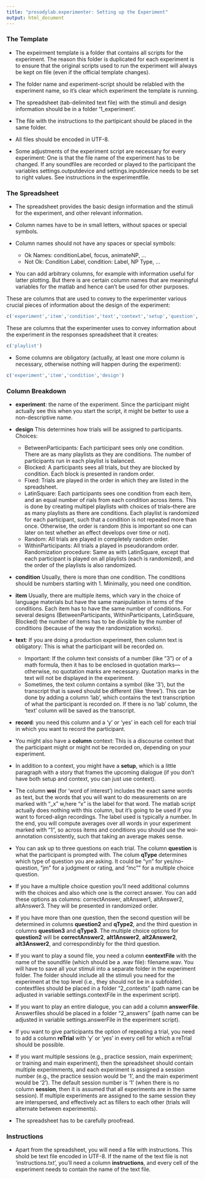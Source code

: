 ```yaml
---
title: "prosodylab.experimenter: Setting up the Experiment"
output: html_document
---
```


### The Template

* The expeirment template is a folder that contains all scripts for the experiment. The reason this folder is duplicated for each experiment is to ensure that the original scripts used to run the experiment will always be kept on file (even if the official template changes). 

* The folder name and  experiment-script should be relabled with the experiment name, so it's clear which experiment the template is running. 

* The spreadsheet (tab-delimited text file) with the stimuli and design information should be in a folder '1_experiment'. 

* The file with the instructions to the partipicant should be placed in the same folder. 

* All files should be encoded in UTF-8.

* Some adjustments of the experiment script are necessary for every experiment: One is that the file name of the experiment has to be changed. If any soundfiles are recorded or played to the participant the variables settings.outputdevice and settings.inputdevice needs to be set to right values. See instructions in the experimentfile.


### The Spreadsheet

* The spreadsheet provides the basic design information and the stimuli for the experiment, and other relevant information.

* Column names have to be in small letters, without spaces or special symbols.

* Column names should not have any spaces or special symbols: 
    + Ok Names: conditionLabel, focus, animateNP, ...
    + Not Ok: Condition Label, condition: Label, NP Type, ...
    
* You can add arbitrary columns, for example with information useful for latter plotting. But there is are certain column names that are meaningful variables for the matlab and hence can't be used for other purposes. 

These are columns that are used to convey to the experimenter various crucial pieces of information about the design of the experiment:

```r
c('experiment','item','condition','text','context','setup','question','qType','design','session','reTrial','nChoices','contextFile','answerFile','instructions','lab','correctAnswer', 'altAnswer1', 'altAnswer2', 'altAnswer3')
```

These are columns that the experimenter uses to convey information about the experiment in the responses spreadsheet that it creates:

```r
c('playlist')
```


* Some columns are obligatory (actually, at least one more column is necessary, otherwise nothing will happen during the experiment):

```r
c('experiment','item','condition','design')
```

### Column Breakdown

* **experiment**: the name of the experiment. Since the participant might actually see this when you start the script, it might be better to use a non-descriptive name.

* **design** This determines how trials will be assigned to participants. Choices:
    + BetweenParticipants: Each participant sees only one condition. There are as many playlists as they are conditions. The number of participants run in each playlist is balanced.
    + Blocked: A participants sees all trials, but they are blocked by condition. Each block is presented in random order.
    + Fixed: Trials are played in the order in which they are listed in the spreadsheet.
    + LatinSquare: Each participants sees one condition from each item, and an equal number of rials from each condition across items. This is done by creating multipel playlists with choices of trials--there are as many playlists as there are conditions. Each playlist is randomized for each participant, such that a condition is not repeated more than once. Otherwise, the order is random (this is important so one can later on test whether an effect develops over time or not). 
    + Random: All trials are played in completely random order.
    + WithinParticipants: All trials a played in pseudorandom order. Randomization procedure: Same as with LatinSquare, except that each participant is played on all playlists (each is randomized), and the order of the playlists is also randomized. 
    
* **condition** Usually, there is more than one condition. The conditions should be numbers starting with 1. Minimally, you need one condition.

* **item** Usually, there are multiple items, which vary in the choice of language materials but have the same manipulation in terms of the conditions. Each item has to have the same number of conditions. For several designs (BetweenParticipants, WithinParticipants, LatinSquare, Blocked) the number of items has to be divisible by the number of conditions (because of the way the randomization works).

* **text**: If you are doing a production experiment, then column text is obligatory: This is what the participant will be recorded on.
    + Important: If the column text consists of a number (like ”3”) or of a math formula, then it has to be enclosed in quotation marks—otherwise, no quotation marks are necessary. Quotation marks in the text will not be displayed in the experiment.
    + Sometimes, the text column contains a symbol (like '3'), but the transcript that is saved should be different (like 'three'). This can be done by adding a column 'lab', which contains the text transcription of what the participant is recorded on. If there is no 'lab' column, the 'text' column will be saved as the transcript.

* **record**: you need this column and a 'y' or 'yes' in each cell for each trial in which you want to record the participant.

* You might also have a **column** context: This is a discourse context that the participant might or might not be recorded on, depending on your experiment. 

* In addition to a context, you might have a **setup**, which is a little paragraph with a story that frames the upcoming dialogue (if you don’t have both setup and context, you can just use context).


* The column **woi** (for 'word of interest') includes the exact same words as text, but the words that you will want to do measurements on are marked with "_x" w,here “x” is the label for that word. The matlab script actually does nothing with this column, but it's going to be used if you want to forced-align recordings.  The label used is  typically a number. In the end, you will compute averages over all words in your experiment marked with "1", so across items and conditions you should use the woi-annotation consistently, such that taking an average makes sense.
  
* You can ask up to three questions on each trial. The column **question** is what the participant is prompted with. The colum **qType** determines which type of question you are asking. It could be "yn" for yes/no- question, "jm" for a judgment or rating, and "mc"" for a multiple choice question.

* If you have a multiple choice question you’ll need additional columns with the choices and also which one is the correct answer. You can add these options as columns: correctAnswer, altAnswer1, altAnswer2, altAnswer3. They will be presented in randomized order.

* If you have more than one question, then the second question will be determined in columns **question2** and **qType2**, and the third question in columns **question3** and **qType3**. The multiple choice options for **question2** will be **correctAnswer2**, **alt1Answer2**, **alt2Answer2**, **alt3Answer2**, and correspondinbly for the third question.


* If you want to play a sound file, you need a column **contextFile** with the name of the soundfile (which should be a .wav file): filename.wav. You will have to save all your stimuli into a separate folder in the experiment folder. The folder should include all the stimuli you need for the experiment at the top level (i.e., they should not be in a subfolder). contextfiles should be placed in a folder "2_contexts" (path name can be adjusted in variable settings.contextFile in the experiment script).

* If you want to play an entire dialogue, you can add a column **answerFile**. Answerfiles should be placed in a folder "2_answers" (path name can be adjusted in variable settings.answerFile in the experiment script).

* If you want to give participants the option of repeating a trial, you need to add a column **reTrial** with 'y' or 'yes' in every cell for which a reTrial should be possible.

* If you want multiple sessions (e.g., practice session, main experiment; or training and main experiment), then the spreadsheet should contain multiple experimments, and each experiment is assigned a session number (e.g., the practice session would be '1', and the main experiment would be '2'). The default session number is '1' (when there is no column **session**, then it is assumed that all experiments are in the same session). If multiple experiments are assigned to the same session they are interspersed, and effectively act as fillers to each other (trials will alternate between experiments).

* The spreadsheet has to be carefully proofread.


### Instructions

* Apart from the spreadsheet, you will need a file with instructions.  This shold be text file encoded in UTF-8. If the name of the text file is not 'instructions.txt', you'll need a column **instructions**, and every cell of the experiment needs to contain the name of the text file. 

